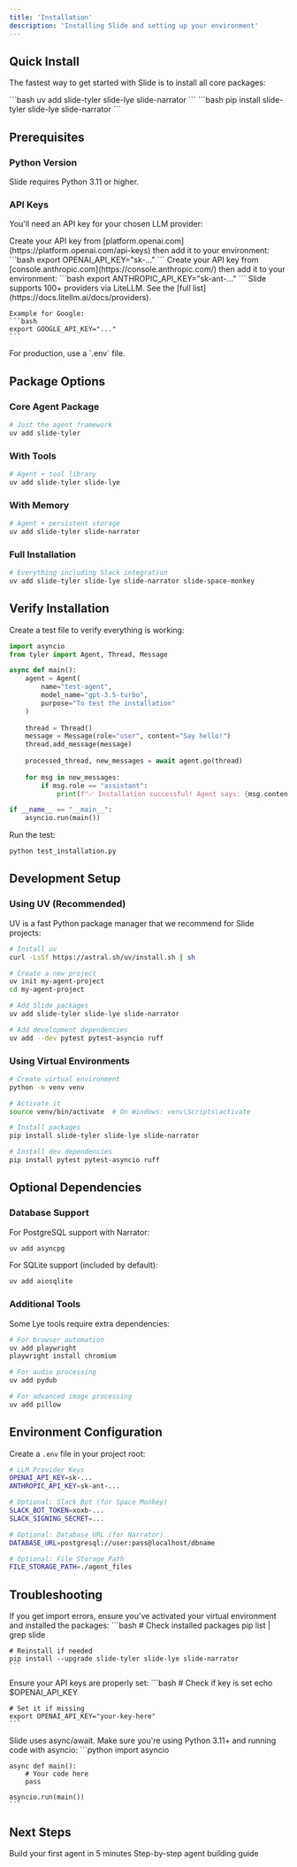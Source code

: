 ```yaml
---
title: 'Installation'
description: 'Installing Slide and setting up your environment'
---
```


## Quick Install

The fastest way to get started with Slide is to install all core packages:

<Tabs>
  <Tab title="uv (Recommended)">
    ```bash
    uv add slide-tyler slide-lye slide-narrator
    ```
  </Tab>
  <Tab title="pip">
    ```bash
    pip install slide-tyler slide-lye slide-narrator
    ```
  </Tab>
</Tabs>

## Prerequisites

### Python Version
Slide requires Python 3.11 or higher.

### API Keys
You'll need an API key for your chosen LLM provider:

<Tabs>
  <Tab title="OpenAI">
    Create your API key from [platform.openai.com](https://platform.openai.com/api-keys) then add it to your environment:
    ```bash
    export OPENAI_API_KEY="sk-..."
    ```
  </Tab>
  <Tab title="Anthropic">
    Create your API key from [console.anthropic.com](https://console.anthropic.com/) then add it to your environment:
    ```bash
    export ANTHROPIC_API_KEY="sk-ant-..."
    ```
  </Tab>
  <Tab title="Other Providers">
    Slide supports 100+ providers via LiteLLM. See the [full list](https://docs.litellm.ai/docs/providers).
    
    Example for Google:
    ```bash
    export GOOGLE_API_KEY="..."
    ```
  </Tab>
</Tabs>

<Tip>
  For production, use a `.env` file.
</Tip>

## Package Options

### Core Agent Package
```bash
# Just the agent framework
uv add slide-tyler
```

### With Tools
```bash
# Agent + tool library
uv add slide-tyler slide-lye
```

### With Memory
```bash
# Agent + persistent storage
uv add slide-tyler slide-narrator
```

### Full Installation
```bash
# Everything including Slack integration
uv add slide-tyler slide-lye slide-narrator slide-space-monkey
```

## Verify Installation

Create a test file to verify everything is working:

```python
import asyncio
from tyler import Agent, Thread, Message

async def main():
    agent = Agent(
        name="test-agent",
        model_name="gpt-3.5-turbo",
        purpose="To test the installation"
    )
    
    thread = Thread()
    message = Message(role="user", content="Say hello!")
    thread.add_message(message)
    
    processed_thread, new_messages = await agent.go(thread)
    
    for msg in new_messages:
        if msg.role == "assistant":
            print(f"✅ Installation successful! Agent says: {msg.content}")

if __name__ == "__main__":
    asyncio.run(main())
```

Run the test:
```bash
python test_installation.py
```

## Development Setup

### Using UV (Recommended)

UV is a fast Python package manager that we recommend for Slide projects:

```bash
# Install uv
curl -LsSf https://astral.sh/uv/install.sh | sh

# Create a new project
uv init my-agent-project
cd my-agent-project

# Add Slide packages
uv add slide-tyler slide-lye slide-narrator

# Add development dependencies
uv add --dev pytest pytest-asyncio ruff
```

### Using Virtual Environments

```bash
# Create virtual environment
python -m venv venv

# Activate it
source venv/bin/activate  # On Windows: venv\Scripts\activate

# Install packages
pip install slide-tyler slide-lye slide-narrator

# Install dev dependencies
pip install pytest pytest-asyncio ruff
```

## Optional Dependencies

### Database Support

For PostgreSQL support with Narrator:
```bash
uv add asyncpg
```

For SQLite support (included by default):
```bash
uv add aiosqlite
```

### Additional Tools

Some Lye tools require extra dependencies:

```bash
# For browser automation
uv add playwright
playwright install chromium

# For audio processing
uv add pydub

# For advanced image processing
uv add pillow
```

## Environment Configuration

Create a `.env` file in your project root:

```bash
# LLM Provider Keys
OPENAI_API_KEY=sk-...
ANTHROPIC_API_KEY=sk-ant-...

# Optional: Slack Bot (for Space Monkey)
SLACK_BOT_TOKEN=xoxb-...
SLACK_SIGNING_SECRET=...

# Optional: Database URL (for Narrator)
DATABASE_URL=postgresql://user:pass@localhost/dbname

# Optional: File Storage Path
FILE_STORAGE_PATH=./agent_files
```

## Troubleshooting

<AccordionGroup>
  <Accordion title="Module Not Found Error">
    If you get import errors, ensure you've activated your virtual environment and installed the packages:
    ```bash
    # Check installed packages
    pip list | grep slide
    
    # Reinstall if needed
    pip install --upgrade slide-tyler slide-lye slide-narrator
    ```
  </Accordion>
  
  <Accordion title="API Key Errors">
    Ensure your API keys are properly set:
    ```bash
    # Check if key is set
    echo $OPENAI_API_KEY
    
    # Set it if missing
    export OPENAI_API_KEY="your-key-here"
    ```
  </Accordion>
  
  <Accordion title="Async/Await Errors">
    Slide uses async/await. Make sure you're using Python 3.11+ and running code with asyncio:
    ```python
    import asyncio
    
    async def main():
        # Your code here
        pass
    
    asyncio.run(main())
    ```
  </Accordion>
</AccordionGroup>

## Next Steps

<CardGroup cols={2}>
  <Card
    title="Quickstart Tutorial"
    icon="rocket"
    href="/quickstart"
  >
    Build your first agent in 5 minutes
  </Card>
  <Card
    title="Your First Agent"
    icon="robot"
    href="/guides/your-first-agent"
  >
    Step-by-step agent building guide
  </Card>
</CardGroup> 